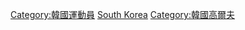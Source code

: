 {{Catnav|頁面分類|社会|文化|体育|运动员|各国运动员|韓國運動員}}
{{Catnav|頁面分類|社会|文化|体育|各國體育|韓國體育|韓國運動員}}
{{Catnav|頁面分類|地理|国家|亚洲国家|大韓民國|韓國人|各職業南韓人|韓國運動員}}
{{Catnav|頁面分類|人物|各職業人物|运动员|各国运动员|韓國運動員}}
{{Catnav|頁面分類|人物|職業|按职业分类的各国人物|各職業南韓人|韓國運動員}}
{{Catnav|頁面分類|人物|各國人物|韓國人|各職業南韓人|韓國運動員}}
{{Commonscat|Golfers from South Korea}}

[[Category:韓國運動員|Category:韓國運動員]]
[[Category:各國高爾夫球運動員|South Korea]]
[[Category:韓國高爾夫|Category:韓國高爾夫]]